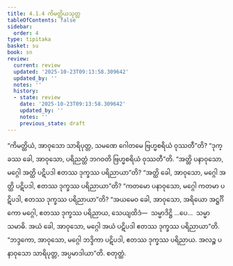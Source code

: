```yaml
---
title: 4.1.4 ကိမတ္ထိယသုတ္တ
tableOfContents: false
sidebar:
  order: 4
type: tipitaka
basket: su
book: sn
review:
  current: review
  updated: '2025-10-23T09:13:58.309642'
  updated_by: ''
  notes: ''
  history:
  - state: review
    date: '2025-10-23T09:13:58.309642'
    updated_by: ''
    notes: ''
    previous_state: draft
---
```



<ReviewStatus review={frontmatter.review} showDetails={true} />

<HypothesisAnnotation frontmatter={frontmatter} />

<DynamicBreadcrumb />

<Division number="317" book="sn" e="ch" v="18" p="325">

<Paragraph number="1333" book="sn">
“ကိမတ္ထိယံ, အာဝုသော သာရိပုတ္တ, သမဏေ ဂေါတမေ ဗြဟ္မစရိယံ ဝုဿတီ”တိ? “ဒုက္ခဿ ခေါ, အာဝုသော, ပရိညတ္ထံ ဘဂဝတိ ဗြဟ္မစရိယံ ဝုဿတီ”တိ. “အတ္ထိ ပနာဝုသော, မဂ္ဂေါ အတ္ထိ ပဋိပဒါ ဧတဿ ဒုက္ခဿ ပရိညာယာ”တိ? “အတ္ထိ ခေါ, အာဝုသော, မဂ္ဂေါ အတ္ထိ ပဋိပဒါ, ဧတဿ ဒုက္ခဿ ပရိညာယာ”တိ? “ကတမော ပနာဝုသော, မဂ္ဂေါ ကတမာ ပဋိပဒါ, ဧတဿ ဒုက္ခဿ ပရိညာယာ”တိ?
</Paragraph>

<Paragraph number="1334" book="sn">
“အယမေဝ ခေါ, အာဝုသော, အရိယော အဋ္ဌင်္ဂိကော မဂ္ဂေါ, ဧတဿ ဒုက္ခဿ ပရိညာယ, သေယျထိဒံ—  သမ္မာဒိဋ္ဌိ …ပေ…  သမ္မာသမာဓိ. အယံ ခေါ, အာဝုသော, မဂ္ဂေါ အယံ ပဋိပဒါ ဧတဿ ဒုက္ခဿ ပရိညာယာ”တိ. “ဘဒ္ဒကော, အာဝုသော, မဂ္ဂေါ ဘဒ္ဒိကာ ပဋိပဒါ, ဧတဿ ဒုက္ခဿ ပရိညာယ. အလဉ္စ ပနာဝုသော သာရိပုတ္တ, အပ္ပမာဒါယာ”တိ.

</Paragraph>
</Division>

<Paragraph number="1335" type="center" book="sn">
စတုတ္ထံ.
</Paragraph>